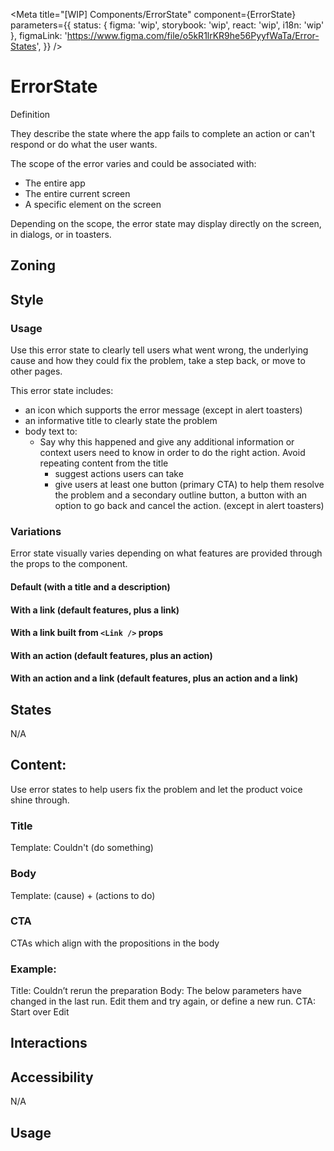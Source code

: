 


<Meta
	title="[WIP] Components/ErrorState"
	component={ErrorState}
	parameters={{
		status: { figma: 'wip', storybook: 'wip', react: 'wip', i18n: 'wip' },
		figmaLink: 'https://www.figma.com/file/o5kR1lrKR9he56PyyfWaTa/Error-States',
	}}
/>

# ErrorState

Definition

They describe the state where the app fails to complete an action or can't respond or do what the user wants.

The scope of the error varies and could be associated with:

- The entire app
- The entire current screen
- A specific element on the screen

Depending on the scope, the error state may display directly on the screen, in dialogs, or in toasters.

## Zoning

<FigmaImage src="" alt="Zoning image for ErrorState" />

## Style

<FigmaImage src="https://www.figma.com/file/o5kR1lrKR9he56PyyfWaTa/Error-States?node-id=104%3A5159" alt="Styles for ErrorStates" />

### Usage

Use this error state to clearly tell users what went wrong, the underlying cause and how they could fix the problem, take a step back, or move to other pages.

This error state includes:

- an icon which supports the error message (except in alert toasters)
- an informative title to clearly state the problem
- body text to:
  - Say why this happened and give any additional information or context users need to know in order to do the right action. Avoid repeating content from the title
    - suggest actions users can take
    - give users at least one button (primary CTA) to help them resolve the problem and a secondary outline button, a button with an option to go back and cancel the action. (except in alert toasters)

### Variations

Error state visually varies depending on what features are provided through the props to the component.

#### Default (with a title and a description)

<Canvas>
	<Story story={Stories.DefaultStory} />
</Canvas>

#### With a link (default features, plus a link)

<Canvas>
	<Story story={Stories.WithLink} />
</Canvas>

#### With a link built from `<Link />` props

<Canvas>
	<Story story={Stories.WithLinkProps} />
</Canvas>

#### With an action (default features, plus an action)

<Canvas>
	<Story story={Stories.WithAction} />
</Canvas>

#### With an action and a link (default features, plus an action and a link)

<Canvas>
	<Story story={Stories.WithActionAndLink} />
</Canvas>

## States

N/A

## Content:

Use error states to help users fix the problem and let the product voice shine through.

### Title

Template: Couldn't (do something)

### Body

Template: (cause) + (actions to do)

### CTA

CTAs which align with the propositions in the body

### Example:

Title: Couldn’t rerun the preparation
Body: The below parameters have changed in the last run. Edit them and try again, or define a new run.
CTA: Start over Edit

## Interactions

## Accessibility

N/A

## Usage
